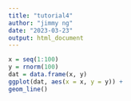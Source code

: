 ```yaml
---
title: "tutorial4"
author: "jimmy ng"
date: "2023-03-23"
output: html_document
---
```


```r
x = seq(1:100)
y = rnorm(100)
dat = data.frame(x, y)
ggplot(dat, aes(x = x, y = y)) +
geom_line()

```

